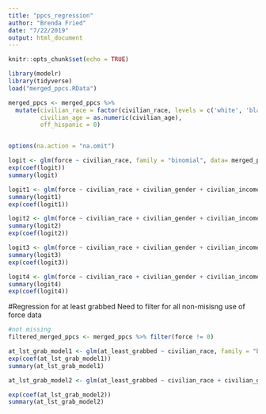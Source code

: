 ```yaml
---
title: "ppcs_regression"
author: "Brenda Fried"
date: "7/22/2019"
output: html_document
---
```


```r
knitr::opts_chunk$set(echo = TRUE)
```

```r
library(modelr)
library(tidyverse)
load("merged_ppcs.RData")
```

```r
merged_ppcs <- merged_ppcs %>%
  mutate(civilian_race = factor(civilian_race, levels = c('white', 'black', 'other', 'hispanic')),
         civilian_age = as.numeric(civilian_age),
         off_hispanic = 0)


options(na.action = "na.omit")
```


```r
logit <- glm(force ~ civilian_race, family = "binomial", data= merged_ppcs)
exp(coef(logit))
summary(logit)
```

```r
logit1 <- glm(force ~ civilian_race + civilian_gender + civilian_income + civilian_employed + population_size + I(civilian_age^2), family='binomial', data = merged_ppcs)
summary(logit1)
exp(coef(logit1))
```
```r
logit2 <- glm(force ~ civilian_race + civilian_gender + civilian_income + civilian_employed + population_size + I(civilian_age^2) + time_of_encounter + type_of_incident + off_hispanic + off_white + off_black + off_other + off_split, family='binomial', data = merged_ppcs)
summary(logit2)
exp(coef(logit2))
```

```r
logit3 <- glm(force ~ civilian_race + civilian_gender + civilian_income + civilian_employed + population_size + I(civilian_age^2) + time_of_encounter + type_of_incident + off_hispanic + off_white + off_black + off_other + off_split + civilian_behavior, family='binomial', data = merged_ppcs)
summary(logit3)
exp(coef(logit3))
```

```r
logit4 <- glm(force ~ civilian_race + civilian_gender + civilian_income + civilian_employed + population_size + I(civilian_age^2) + time_of_encounter + type_of_incident + off_hispanic + off_white + off_black + off_other + off_split + civilian_behavior + year, family='binomial', data = merged_ppcs)
summary(logit4)
exp(coef(logit4))
```


#Regression for at least grabbed
Need to filter for all non-misisng use of force data
```r
#not missing 
filtered_merged_ppcs <- merged_ppcs %>% filter(force != 0)
```

```r
at_lst_grab_model1 <- glm(at_least_grabbed ~ civilian_race, family = "binomial", data= merged_ppcs)
exp(coef(at_lst_grab_model1))
summary(at_lst_grab_model1)
```

```r
at_lst_grab_model2 <- glm(at_least_grabbed ~ civilian_race + civilian_gender + civilian_employed + civilian_income + population_size + I(civilian_age^2), family = "binomial", data = merged_ppcs)

exp(coef(at_lst_grab_model2))
summary(at_lst_grab_model2)
```

